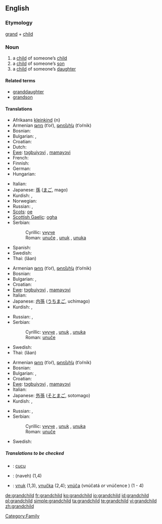 ==English==

===Etymology===
[[grand]] + [[child]]

===Noun===
{{wikipedia}}
{{en-noun|grandchildren}}

# a [[child]] of someone’s [[child]]
# a [[child]] of someone’s [[son]]
# a [[child]] of someone’s [[daughter]]

====Related terms====
*[[granddaughter]]
*[[grandson]]

====Translations====
{{trans-top|child of someone’s child}}
*Afrikaans [[kleinkind]] {n}
*Armenian [[թոռ]] (t‘oŕ), [[թոռնիկ]] (t‘oŕnik)
* Bosnian: {{t-|bs|unuče|n}}
* Bulgarian: {{t-|bg|внук|m|sc=Cyrl}}, {{t-|bg|внучка|f|sc=Cyrl}}
* Croatian: {{t-|hr|unuče|n}}
* Dutch: {{t+|nl|kleinkind|n}}
*[[Ewe]]: [[tɔgbuiyɔvi]] {{n}}, [[mamayɔvi]] {{n}}
* French: {{t|fr|petit-enfant|m}}
* Finnish: {{t|fi|lapsenlapsi}}
* German: {{t+|de|Enkelkind|n}}
* Hungarian: {{t+|hu|unoka}}
{{trans-mid}}
* Italian: {{t-|it|nipote|m|f}}
*Japanese: [[孫]] ([[まご]], mago)
*Kurdish: {{t|ku|nevî}}, {{t+|ku|torin}}
* Norwegian: {{t|no|barnebarn}}
* Russian: {{t+|ru|внук|m|tr=vnuk|sc=Cyrl}}, {{t+|ru|внучка|f|tr=vnúčka|sc=Cyrl}}
*[[Scots]]: [[oe#Scots|oe]]
*[[Scottish Gaelic]]: [[ogha]] {{m}}
*Serbian:
*:Cyrillic: [[унуче#Serbian|унуче]] {{n}}
*:Roman: [[unuče#Serbian|unuče]] {{n}}, [[unuk]] {{m}}, [[unuka]] {{f}}
* Spanish: {{t-|es|nieto}}
* Swedish: {{t+|sv|barnbarn|n}}
*Thai: {{THchar|[[หลาน]]}} (lăan)
{{trans-bottom}}

{{trans-top|child of someone’s son}}
*Armenian [[թոռ]] (t‘oŕ), [[թոռնիկ]] (t‘oŕnik)
* Bosnian: {{t-|bs|unuče|n}}
* Bulgarian: {{t-|bg|внук|m|sc=Cyrl}}, {{t-|bg|внучка|f|sc=Cyrl}}
* Croatian: {{t-|hr|unuče|n}}
*[[Ewe]]: [[tɔgbuiyɔvi]] {{n}}, [[mamayɔvi]] {{n}}
* Italian: {{t-|it|nipote|m|f}}
*Japanese: [[内孫]] ([[うちまご]], uchimago)
*Kurdish: {{t|ku|nevî}}, {{t+|ku|torin}}
{{trans-mid}}
* Russian: {{t+|ru|внук|m|tr=vnuk|sc=Cyrl}}, {{t+|ru|внучка|f|tr=vnúčka|sc=Cyrl}}
*Serbian:
*:Cyrillic: [[унуче#Serbian|унуче]] {{n}}, [[unuk]] {{m}}, [[unuka]] {{f}}
*:Roman: [[unuče#Serbian|unuče]] {{n}}
* Swedish: {{t-|sv|sonbarn|n}}
*Thai: {{THchar|[[หลาน]]}} (lăan)
{{trans-bottom}}

{{trans-top|child of someone’s daughter}}
*Armenian [[թոռ]] (t‘oŕ), [[թոռնիկ]] (t‘oŕnik)
* Bosnian: {{t-|bs|unuče|n}}
* Bulgarian: {{t-|bg|внук|m|sc=Cyrl}}, {{t-|bg|внучка|f|sc=Cyrl}}
* Croatian: {{t-|hr|unuče|n}}
*[[Ewe]]: [[tɔgbuiyɔvi]] {{n}}, [[mamayɔvi]] {{n}}
* Italian: {{t-|it|nipote|m|f}}
*Japanese: [[外孫]] ([[そとまご]], sotomago)
*Kurdish: {{t|ku|nevî}}, {{t+|ku|torin}}
{{trans-mid}}
* Russian: {{t+|ru|внук|m|tr=vnuk|sc=Cyrl}}, {{t+|ru|внучка|f|tr=vnúčka|sc=Cyrl}}
*Serbian:
*:Cyrillic: [[унуче#Serbian|унуче]] {{n}}, [[unuk]] {{m}}, [[unuka]] {{f}}
*:Roman: [[unuče#Serbian|unuče]] {{n}}
* Swedish: {{t-|sv|dotterbarn|n}}
{{trans-bottom}}

=====Translations to be checked=====
<!--Remove this section once all of the translations below have been moved into the tables above.-->
{{checktrans}}
*{{ttbc|Indonesian}}: [[cucu]]
*{{ttbc|Persian}}: {{FAchar|[[نوه]]}} (naveh) (1,4)
*{{ttbc|Slovak}}: [[vnuk]] {{m}} (1,3), [[vnučka]] {{f}} (2,4); [[vnúča]] {{n}} (vnúčatá ''or'' vnúčence {{p}}) (1 - 4)

[[Category:Family]]

[[de:grandchild]]
[[fr:grandchild]]
[[ko:grandchild]]
[[io:grandchild]]
[[id:grandchild]]
[[pl:grandchild]]
[[simple:grandchild]]
[[ta:grandchild]]
[[te:grandchild]]
[[vi:grandchild]]
[[zh:grandchild]]